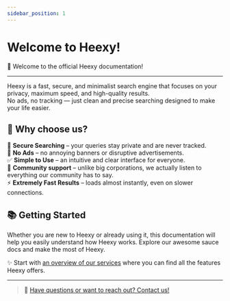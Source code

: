 ---
sidebar_position: 1
---

# Welcome to Heexy!

🎉 Welcome to the official Heexy documentation!

-----

Heexy is a fast, secure, and minimalist search engine that focuses on your privacy, maximum speed, and high-quality results.  
No ads, no tracking — just clean and precise searching designed to make your life easier.

## 🚀 Why choose us?

🔎 **Secure Searching** – your queries stay private and are never tracked.  
🚫 **No Ads** – no annoying banners or disruptive advertisements.  
✅ **Simple to Use** – an intuitive and clear interface for everyone.  
🤝 **Community support** – unlike big corporations, we actually listen to everything our community has to say.  
⚡ **Extremely Fast Results** – loads almost instantly, even on slower connections.

## 📚 Getting Started

Whether you are new to Heexy or already using it, this documentation will help you easily understand how Heexy works.
Explore our awesome sauce docs and make the most of Heexy.

✨ Start with [an overview of our services](https://docs.heexy.org/services/introduction) where you can find all the features Heexy offers.

-----

> 💬 [Have questions or want to reach out? Contact us!](https://docs.heexy.org/contact)
